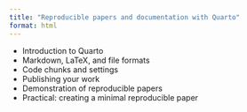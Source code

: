```yaml
---
title: "Reproducible papers and documentation with Quarto"
format: html
---
```


-   Introduction to Quarto
-   Markdown, LaTeX, and file formats
-   Code chunks and settings
-   Publishing your work
-   Demonstration of reproducible papers
-   Practical: creating a minimal reproducible paper
